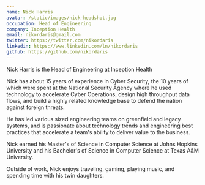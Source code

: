 ```yaml
---
name: Nick Harris
avatar: /static/images/nick-headshot.jpg
occupation: Head of Engineering
company: Inception Health
email: nikordaris@gmail.com
twitter: https://twitter.com/nikordaris
linkedin: https://www.linkedin.com/ln/nikordaris
github: https://github.com/nikordaris
---
```


Nick Harris is the Head of Engineering at Inception Health

Nick has about 15 years of experience in Cyber Security, the 10 years of which were spent at the National Security Agency where he used technology to accelerate Cyber Operations, design high throughput data flows, and build a highly related knowledge base to defend the nation against foreign threats.

He has led various sized engineering teams on greenfield and legacy systems, and is passionate about technology trends and engineering best practices that accelerate a team's ability to deliver value to the business.

Nick earned his Master's of Science in Computer Science at Johns Hopkins University and his Bachelor's of Science in Computer Science at Texas A&M University.

Outside of work, Nick enjoys traveling, gaming, playing music, and spending time with his twin daughters.
